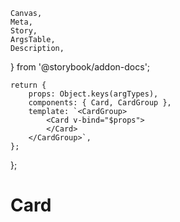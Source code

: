     Canvas,
    Meta,
    Story,
    ArgsTable,
    Description,
} from '@storybook/addon-docs';


<Meta title="Components/Card" component={Card} argTypes={{}} />

    return {
        props: Object.keys(argTypes),
        components: { Card, CardGroup },
        template: `<CardGroup>
            <Card v-bind="$props">
            </Card>
        </CardGroup>`,
    };
};

# Card

<!--<Canvas>
    <Story name="Overview" args={{}}>
        {Template.bind({})}
    </Story>
</Canvas>

<ArgsTable story="Overview" />-->
